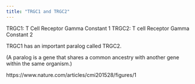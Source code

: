 ```yaml
---
title: "TRGC1 and TRGC2"
---
```

TRGC1: T Cell Receptor Gamma Constant 1
TRGC2: T cell Receptor Gamma Constant 2

TRGC1 has an important paralog called TRGC2. 

(A paralog is a gene that shares a common ancestry with another gene within the same organism.)


https://www.nature.com/articles/cmi201528/figures/1